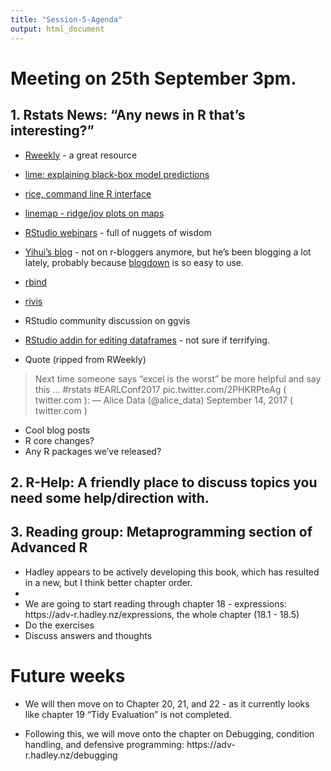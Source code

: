 ```yaml
---
title: "Session-5-Agenda"
output: html_document
---
```


# Meeting on 25th September 3pm.

## 1. Rstats News: "Any news in R that's interesting?"

- [Rweekly](https://rweekly.org/) - a great resource
- [lime: explaining black-box model predictions](http://www.data-imaginist.com/2017/Announcing-lime/)
- [rice, command line R interface](https://github.com/randy3k/rice)
- [linemap - ridge/joy plots on maps](https://github.com/rCarto/linemap)
- [RStudio webinars](https://www.rstudio.com/resources/webinars/) - full of nuggets of wisdom
- [Yihui's blog](https://yihui.name/en/) - not on r-bloggers anymore, but he's been blogging a lot lately, probably because [blogdown]() is so easy to use.
- [rbind](https://github.com/rbind)

- [rivis](https://github.com/ropenscilabs/rivis)

- RStudio community discussion on ggvis

- [RStudio addin for editing dataframes](https://github.com/cardiomoon/editData) - not sure if terrifying.

- Quote (ripped from RWeekly)

> Next time someone says "excel is the worst" be more helpful and say this ... #rstats #EARLConf2017 pic.twitter.com/2PHKRPteAg ( twitter.com ): — Alice Data (@alice_data) September 14, 2017 ( twitter.com ) 

- Cool blog posts
- R core changes?
- Any R packages we've released?

## 2. R-Help: A friendly place to discuss topics you need some help/direction with.

## 3. Reading group: Metaprogramming section of Advanced R

- Hadley appears to be actively developing this book, which has resulted in a new, but I think better chapter order.
-
- We are going to start reading through chapter 18 - expressions: https://adv-r.hadley.nz/expressions, the whole chapter (18.1 - 18.5)
- Do the exercises
- Discuss answers and thoughts

# Future weeks

- We will then move on to Chapter 20, 21, and 22 - as it currently looks like chapter 19 "Tidy Evaluation" is not completed.

- Following this, we will move onto the chapter on Debugging, condition handling, and defensive programming: https://adv-r.hadley.nz/debugging
